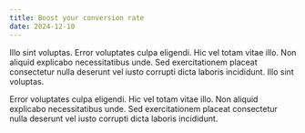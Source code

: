 ```yaml
---
title: Boost your conversion rate
date: 2024-12-10
---
```


Illo sint voluptas. Error voluptates culpa eligendi. Hic vel totam vitae illo. Non aliquid explicabo necessitatibus unde.
Sed exercitationem placeat consectetur nulla deserunt vel iusto corrupti dicta laboris incididunt.
Illo sint voluptas.

Error voluptates culpa eligendi. Hic vel totam vitae illo. Non aliquid explicabo necessitatibus unde.
Sed exercitationem placeat consectetur nulla deserunt vel iusto corrupti dicta laboris incididunt.